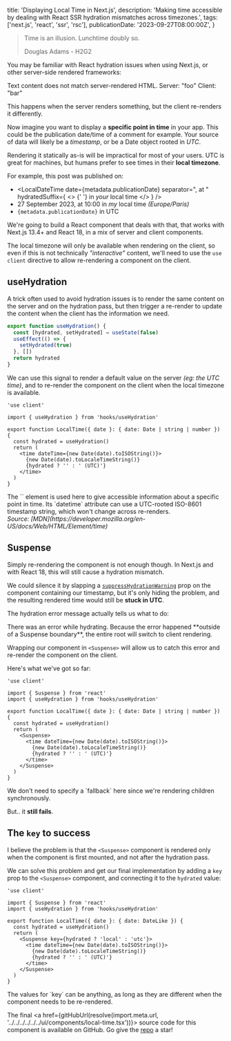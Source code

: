   title: 'Displaying Local Time in Next.js',
  description:
    'Making time accessible by dealing with React SSR hydration mismatches across timezones.',
  tags: ['next.js', 'react', 'ssr', 'rsc'],
  publicationDate: '2023-09-27T08:00:00Z',
}

> Time is an illusion. Lunchtime doubly so.
>
> <figcaption>Douglas Adams - H2G2</figcaption>

You may be familiar with React hydration issues when using Next.js, or other
server-side rendered frameworks:

<Note status="error" title="Uncaught Error">

Text content does not match server-rendered HTML. Server: "foo" Client: "bar"

</Note>

This happens when the server renders something, but the client re-renders it
differently.

Now imagine you want to display a **specific point in time** in your app. This could
be the publication date/time of a comment for example. Your source of data
will likely be a _timestamp_, or be a Date object rooted in _UTC_.


Rendering it statically as-is will be impractical for most of your users.
UTC is great for machines, but humans prefer to see times in their **local timezone**.

For example, this post was published on:

- <LocalDateTime
    date={metadata.publicationDate}
    separator=", at "
    hydratedSuffix={
      <>
        {' '}
        in <em>your</em> local time
      </>
    }
  />
- 27 September 2023, at 10:00 in _my_ local time _(Europe/Paris)_
- <code>{metadata.publicationDate}</code> in UTC

We're going to build a React component that deals with that, that works with
Next.js 13.4+ and React 18, in a mix of server and client components.

The local timezone will only be available when rendering on the client, so even if
this is not technically _"interactive"_ content, we'll need to use the
`use client` directive to allow re-rendering a component on the client.

## useHydration

A trick often used to avoid hydration issues is to render the same content on
the server and on the hydration pass, but then trigger a re-render to
update the content when the client has the information we need.

```ts title="hooks/useHydration.ts"
export function useHydration() {
  const [hydrated, setHydrated] = useState(false)
  useEffect(() => {
    setHydrated(true)
  }, [])
  return hydrated
}
```

We can use this signal to render a default value on the server _(eg: the UTC time)_,
and to re-render the component on the client when the local timezone is available.

```tsx title="Initial approach (🚧 does not work yet 🚧)" /hydrated/
'use client'

import { useHydration } from 'hooks/useHydration'

export function LocalTime({ date }: { date: Date | string | number }) {
  const hydrated = useHydration()
  return (
    <time dateTime={new Date(date).toISOString()}>
      {new Date(date).toLocaleTimeString()}
      {hydrated ? '' : ' (UTC)'}
    </time>
  )
}
```

<Note status="info" title="Accessibility note">
  The `<time>` element is used here to give accessible information about a specific
  point in time. Its `datetime` attribute can use a UTC-rooted ISO-8601
  timestamp string, which won't change across re-renders.<br/><cite className="text-sm text-gray-600 dark:text-gray-400">Source: [MDN](https://developer.mozilla.org/en-US/docs/Web/HTML/Element/time)</cite>
</Note>

## Suspense

Simply re-rendering the component is not enough though. In Next.js and with React 18,
this will still cause a hydration mismatch.

We could silence it by slapping a [`suppressHydrationWarning`](https://nextjs.org/docs/messages/react-hydration-error#solution-3-using-suppresshydrationwarning)
prop on the component containing our timestamp, but it's only hiding the problem,
and the resulting rendered time would still be **stuck in UTC**.

The hydration error message actually tells us what to do:

<Note status="error" title="Uncaught Error">
  There was an error while hydrating. Because the error happened **outside of a
  Suspense boundary**, the entire root will switch to client rendering.
</Note>

Wrapping our component in `<Suspense>` will allow us to catch this error
and re-render the component on the client.

Here's what we've got so far:

```tsx title="local-time.tsx" /Suspense/
'use client'

import { Suspense } from 'react'
import { useHydration } from 'hooks/useHydration'

export function LocalTime({ date }: { date: Date | string | number }) {
  const hydrated = useHydration()
  return (
    <Suspense>
      <time dateTime={new Date(date).toISOString()}>
        {new Date(date).toLocaleTimeString()}
        {hydrated ? '' : ' (UTC)'}
      </time>
    </Suspense>
  )
}
```

<Note>
  We don't need to specify a `fallback` here since we're rendering children
  synchronously.
</Note>

But.. it **still fails**.

## The `key` to success

I believe the problem is that the `<Suspense>` component is rendered only when
the component is first mounted, and not after the hydration pass.

We can solve this problem and get our final implementation by adding a `key` prop to
the `<Suspense>` component, and connecting it to the `hydrated` value:

```tsx title="local-time.tsx" /key={hydrated ? 'local' : 'utc'}/
'use client'

import { Suspense } from 'react'
import { useHydration } from 'hooks/useHydration'

export function LocalTime({ date }: { date: DateLike }) {
  const hydrated = useHydration()
  return (
    <Suspense key={hydrated ? 'local' : 'utc'}>
      <time dateTime={new Date(date).toISOString()}>
        {new Date(date).toLocaleTimeString()}
        {hydrated ? '' : ' (UTC)'}
      </time>
    </Suspense>
  )
}
```

<Note>
  The values for `key` can be anything, as long as they are different when the
  component needs to be re-rendered.
</Note>


The final <a href={gitHubUrl(resolve(import.meta.url, '../../../../../../ui/components/local-time.tsx'))}> source code for this component</a>
is available on GitHub. Go give the [repo](https://github.com/franky47/francoisbest.com) a star!
